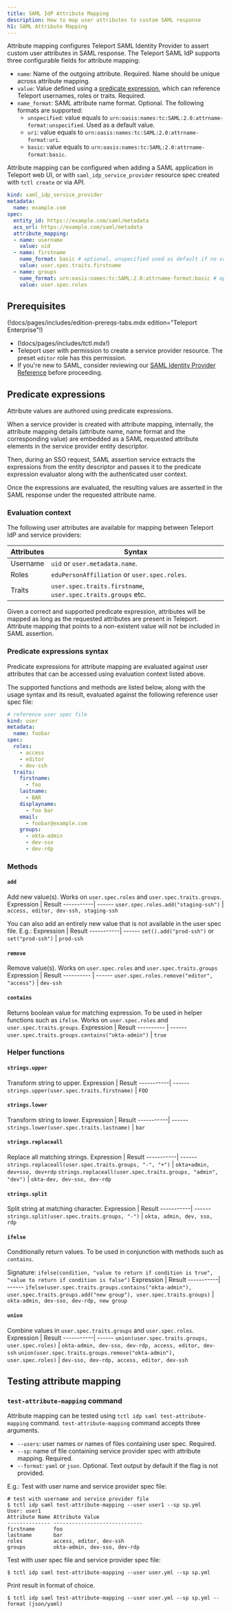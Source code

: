 ```yaml
---
title: SAML IdP Attribute Mapping
description: How to map user attributes to custom SAML response
h1: SAML Attribute Mapping
---
```


Attribute mapping configures Teleport SAML Identity Provider to assert custom user attributes in SAML response.
The Teleport SAML IdP supports three configurable fields for attribute mapping:
- `name`: Name of the outgoing attribute. Required. Name should be unique across attribute mapping.
- `value`: Value defined using a [predicate expression](../../../reference/predicate-language.mdx), which can reference
Teleport usernames, roles or traits. Required.
- `name_format`: SAML attribute name format. Optional. The following formats are supported:
  - `unspecified`: value equals to `urn:oasis:names:tc:SAML:2.0:attrname-format:unspecified`. Used as a default value.
  - `uri`: value equals to `urn:oasis:names:tc:SAML:2.0:attrname-format:uri`.
  - `basic`: value equals to `urn:oasis:names:tc:SAML:2.0:attrname-format:basic`.

Attribute mapping can be configured when adding a SAML application in Teleport web UI, or with `saml_idp_service_provider`
resource spec created with `tctl create` or via API.
```yaml
kind: saml_idp_service_provider
metadata:
  name: example.com
spec:
  entity_id: https://example.com/saml/metadata
  acs_url: https://example.com/saml/metadata
  attribute_mapping:
  - name: username
    value: uid
  - name: firstname
    name_format: basic # optional, unspecified used as default if no value is provided.
    value: user.spec.traits.firstname
  - name: groups
    name_format: urn:oasis:names:tc:SAML:2.0:attrname-format:basic # optional, full urn format.
    value: user.spec.roles
```

## Prerequisites

(!docs/pages/includes/edition-prereqs-tabs.mdx edition="Teleport Enterprise"!)
- (!docs/pages/includes/tctl.mdx!)
- Teleport user with permission to create a service provider resource. The preset `editor` role has this permission.
- If you're new to SAML, consider reviewing our [SAML Identity Provider
  Reference](../../../reference/access-controls/saml-idp.mdx) before proceeding.

## Predicate expressions

Attribute values are authored using predicate expressions.

When a service provider is created with attribute mapping, internally, the attribute mapping details (attribute name, name format and
the corresponding value) are embedded as a SAML requested attribute elements in the service provider entity descriptor.

Then, during an SSO request, SAML assertion service extracts the expressions from the entity descriptor and passes it to the
predicate expression evaluator along with the authenticated user context.

Once the expressions are evaluated, the resulting values are asserted in the SAML response under the requested attribute name.

### Evaluation context

The following user attributes are available for mapping between Teleport IdP and service providers:

| Attributes | Syntax                                                       |
| ---------- | ------------------------------------------------------------ |
| Username   | `uid` or `user.metadata.name`.                               |
| Roles      | `eduPersonAffiliation` or `user.spec.roles`.                 |
| Traits     | `user.spec.traits.firstname`, `user.spec.traits.groups` etc. |

Given a correct and supported predicate expression, attributes will be mapped as long as the requested attributes are present
in Teleport.
Attribute mapping that points to a non-existent value will not be included in SAML assertion.

### Predicate expressions syntax

Predicate expressions for attribute mapping are evaluated against user attributes that can be accessed using
evaluation context listed above.

The supported functions and methods are listed below, along with the usage syntax and its result, evaluated 
against the following reference user spec file:
```yaml
# reference user spec file
kind: user
metadata:
  name: foobar
spec:
  roles:
    - access
    - editor
    - dev-ssh
  traits:
    firstname:
      - foo
    lastname:
      - BAR
    displayname:
      - foo bar
    email:
      - foobar@example.com
    groups:
      - okta-admin
      - dev-sso
      - dev-rdp
```
### Methods
#### `add`
Add new value(s). Works on `user.spec.roles` and `user.spec.traits.groups`.
Expression | Result
-----------| ------
`user.spec.roles.add("staging-ssh")` | `access, editor, dev-ssh, staging-ssh`

You can also add an entirely new value that is not available in the user spec file.
E.g.:
Expression | Result
-----------| ------
`set().add("prod-ssh")` or `set("prod-ssh")` | `prod-ssh`

#### `remove`
Remove value(s). Works on `user.spec.roles` and `user.spec.traits.groups`
Expression | Result
---------- | ------
`user.spec.roles.remove("editor", "access")` | `dev-ssh`

#### `contains`
Returns boolean value for matching expression. To be used in helper functions such as `ifelse`.
Works on `user.spec.roles` and `user.spec.traits.groups`.
Expression | Result
---------- | ------
`user.spec.traits.groups.contains("okta-admin")` | `true`

### Helper functions
#### `strings.upper`
Transform string to upper.
Expression | Result
-----------| ------
`strings.upper(user.spec.traits.firstname)` | `FOO`

#### `strings.lower`
Transform string to lower.
Expression | Result
-----------| ------
`strings.lower(user.spec.traits.lastname)` | `bar`

#### `strings.replaceall`
Replace all matching strings.
Expression | Result
-----------| ------
`strings.replaceall(user.spec.traits.groups, "-", "+")` | `okta+admin, dev+sso, dev+rdp`
`strings.replaceall(user.spec.traits.groups, "admin", "dev")` | `okta-dev, dev-sso, dev-rdp`

#### `strings.split`
Split string at matching character.
Expression | Result
-----------| ------
`strings.split(user.spec.traits.groups, "-")` | `okta, admin, dev, sso, rdp`

#### `ifelse`
Conditionally return values. To be used in conjunction with methods such as `contains`.

Signature: `ifelse(condition, "value to return if condition is true", "value to return if condition is false")`
Expression | Result
-----------| ------
`ifelse(user.spec.traits.groups.contains("okta-admin"), user.spec.traits.groups.add("new group"), user.spec.traits.groups)` | `okta-admin, dev-sso, dev-rdp, new group`

#### `union`
Combine values in `user.spec.traits.groups` and `user.spec.roles`.
Expression | Result
-----------| ------
`union(user.spec.traits.groups, user.spec.roles)` | `okta-admin, dev-sso, dev-rdp, access, editor, dev-ssh`
`union(user.spec.traits.groups.remove("okta-admin"), user.spec.roles)` | `dev-sso, dev-rdp, access, editor, dev-ssh`


## Testing attribute mapping

### `test-attribute-mapping` command

Attribute mapping can be tested using `tctl idp saml test-attribute-mapping` command.
`test-attribute-mapping` command accepts three arguments.

- `--users`: user names or names of files containing user spec. Required.
- `--sp`: name of file containing service provider spec with attribute mapping. Required.
- `--format`: `yaml` or `json`.  Optional. Text output by default if the flag is not provided.

E.g.:
Test with user name and service provider spec file:
```code
# test with username and service provider file
$ tctl idp saml test-attribute-mapping --user user1 --sp sp.yml
User: user1
Attribute Name Attribute Value
-------------- -----------------------------
firstname      foo
lastname       bar
roles          access, editor, dev-ssh
groups         okta-admin, dev-sso, dev-rdp
```

Test with user spec file and service provider spec file:
```code
$ tctl idp saml test-attribute-mapping --user user.yml --sp sp.yml
```

Print result in format of choice.
```code
$ tctl idp saml test-attribute-mapping --user user.yml --sp sp.yml --format (json/yaml)
```
